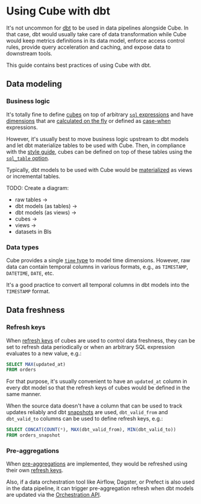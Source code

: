 # Using Cube with dbt

It's not uncommon for [dbt](https://docs.getdbt.com/docs/introduction) to be
used in data pipelines alongside Cube. In that case, dbt would usually take
care of data transformation while Cube would keep metrics definitions in its
data model, enforce access control rules, provide query acceleration and
caching, and expose data to downstream tools.

This guide contains best practices of using Cube with dbt.

## Data modeling

### Business logic

It's totally fine to define [cubes](/product/data-modeling/reference/cube)
on top of arbitrary [`sql` expressions](/product/data-modeling/reference/cube#sql)
and have [dimensions](/product/data-modeling/reference/dimensions) that are
[calculated on the fly](/product/data-modeling/reference/dimensions#sql)
or defined as [case-when](/data-modeling/reference/dimensions#case) expressions. 

However, it's usually best to move business logic upstream to dbt models and
let dbt materialize tables to be used with Cube. Then, in compliance with the
[style guide](/guides/style-guide), cubes can be defined on top of these tables
using the [`sql_table` option](/product/data-modeling/reference/cube#sql_table).

Typically, dbt models to be used with Cube would be
[materialized](https://docs.getdbt.com/docs/build/materializations) as views
or incremental tables.

<WarningBox>

TODO: Create a diagram:
* raw tables →
* dbt models (as tables) →
* dbt models (as views) →
* cubes →
* views →
* datasets in BIs

</WarningBox>

### Data types

Cube provides a single [`time` type](/product/data-modeling/reference/types-and-formats#time-1)
to model time dimensions. However, raw data can contain temporal columns in various
formats, e.g., as `TIMESTAMP`, `DATETIME`, `DATE`, etc.

It's a good practice to convert all temporal columns in dbt models into the
`TIMESTAMP` format.

## Data freshness

### Refresh keys

When [refresh keys](/product/data-modeling/reference/cube#refresh_key) of cubes
are used to control data freshness, they can be set to refresh data periodically
or when an arbitrary SQL expression evaluates to a new value, e.g.:

```sql
SELECT MAX(updated_at)
FROM orders
```

For that purpose, it's usually convenient to have an `updated_at` column in every
dbt model so that the refresh keys of cubes would be defined in the same manner.

When the source data doesn't have a column that can be used to track updates
reliably and dbt [snapshots](https://docs.getdbt.com/docs/build/snapshots) are used,
`dbt_valid_from` and `dbt_valid_to` columns can be used to define refresh keys, e.g.:

```sql
SELECT CONCAT(COUNT(*), MAX(dbt_valid_from), MIN(dbt_valid_to))
FROM orders_snapshot
```

### Pre-aggregations

When [pre-aggregations](/product/caching/using-pre-aggregations) are implemented,
they would be refreshed using their own [refresh keys](/docs/product/caching/using-pre-aggregations#refresh-strategy).

Also, if a data orchestration tool like Airflow, Dagster, or Prefect is also used
in the data pipeline, it can trigger pre-aggregation refresh when dbt models are updated
via the [Orchestration API](/product/apis-integrations/orchestration-api).